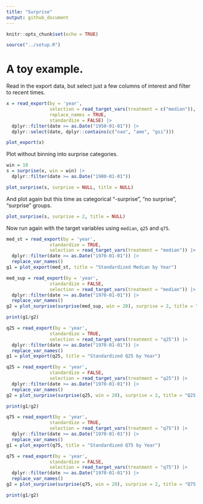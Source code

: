 ```yaml
---
title: "Surprise"
output: github_document
---
```


```r
knitr::opts_chunk$set(echo = TRUE)
```


```r
source("../setup.R")
```


# A toy example.

Read in the export data, but select just a few columns of interest and filter to recent times.

```r
x = read_export(by = 'year', 
                selection = read_target_vars(treatment = c("median")),
                replace_names = TRUE, 
                standardize = FALSE) |>
  dplyr::filter(date >= as.Date("1950-01-01")) |>
  dplyr::select(date, dplyr::contains(c("nao", "amo", "gsi"))) 

plot_export(x)
```



Plot without binning into surprise categories.

```r
win = 10
s = surprise(x, win = win) |>
  dplyr::filter(date >= as.Date("1980-01-01"))

plot_surprise(s, surprise = NULL, title = NULL)
```

And plot again but this time as categorical "-surprise", "no surprise", "surprise" groups.

```r
plot_surprise(s, surprise = 2, title = NULL)
```



Now run again with the target variables using `median`, `q25` and `q75`.


```r
med_st = read_export(by = 'year', 
                standardize = TRUE, 
                selection = read_target_vars(treatment = "median")) |>
  dplyr::filter(date >= as.Date("1970-01-01")) |>
  replace_var_names()
g1 = plot_export(med_st, title = "Standardized Median by Year")

med_sup = read_export(by = 'year', 
                standardize = FALSE, 
                selection = read_target_vars(treatment = "median")) |>
  dplyr::filter(date >= as.Date("1970-01-01")) |>
  replace_var_names()
g2 = plot_surprise(surprise(med_sup, win = 20), surprise = 2, title = "Median Surprise by Year")

print(g1/g2)
```
```r
q25 = read_export(by = 'year', 
                standardize = TRUE, 
                selection = read_target_vars(treatment = "q25")) |>
  dplyr::filter(date >= as.Date("1970-01-01")) |>
  replace_var_names()
g1 = plot_export(q25, title = "Standardized Q25 by Year")

q25 = read_export(by = 'year', 
                standardize = FALSE, 
                selection = read_target_vars(treatment = "q25")) |>
  dplyr::filter(date >= as.Date("1970-01-01")) |>
  replace_var_names()
g2 = plot_surprise(surprise(q25, win = 20), surprise = 2, title = "Q25 Surprise by Year")

print(g1/g2)
```


```r
q75 = read_export(by = 'year', 
                standardize = TRUE, 
                selection = read_target_vars(treatment = "q75")) |>
  dplyr::filter(date >= as.Date("1970-01-01")) |>
  replace_var_names()
g1 = plot_export(q75, title = "Standardized Q75 by Year")

q75 = read_export(by = 'year', 
                standardize = FALSE, 
                selection = read_target_vars(treatment = "q75")) |>
  dplyr::filter(date >= as.Date("1970-01-01")) |>
  replace_var_names()
g2 = plot_surprise(surprise(q75, win = 20), surprise = 2, title = "Q75 Surprise by Year")

print(g1/g2)
```